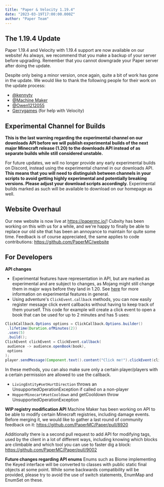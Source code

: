 ```yaml
---
title: "Paper & Velocity 1.19.4"
date: "2023-03-19T17:00:00.000Z"
author: "Paper Team"
---
```


## The 1.19.4 Update

Paper 1.19.4 and Velocity with 1.19.4 support are now available on our website! As always, we recommend that you make a backup of your server before upgrading. Remember that you cannot downgrade your Paper server after doing the update.

Despite only being a minor version, once again, quite a bit of work has gone in the update. We would like to thank the following people for their work on the update process:

- [@kennytv](https://github.com/sponsors/kennytv)
- [@Machine Maker](https://github.com/sponsors/Machine-Maker)
- [@Owen1212055](https://github.com/sponsors/Owen1212055)
- [Gerrygames](https://github.com/Gerrygames) (for help with Velocity)

## Experimental Channel for Builds

**This is the last warning regarding the experimental channel on our downloads API before we will publish experimental builds of the next major Minecraft release (1.20) to the downloads API instead of as separate builds while still considered unstable.**

For future updates, we will no longer provide any early experimental builds on Discord, instead using the experimental channel in our downloads API. **This means that you will need to distinguish between channels in your scripts to avoid getting highly experimental and potentially breaking versions. Please adjust your download scripts accordingly.** Experimental builds marked as such will be available to download on our homepage as well.

## Website Overhaul

Our new website is now live at https://papermc.io/! Cubxity has been working on this with us for a while, and we're happy to finally be able to replace our old site that has been an annoyance to maintain for quite some time. Feedback is of course appreciated, the same applies to code contributions: https://github.com/PaperMC/website

## For Developers

**API changes**

- Experimental features have representation in API, but are marked as experimental and are subject to changes, as Mojang might still change them in major ways before they land in 1.20. See [here](https://www.minecraft.net/en-us/article/testing-new-minecraft-features/feature-toggles-java-edition) for more information on experimental features in general.
- Using adventure's `ClickEvent.callback` methods, you can now easily register message click event callbacks without having to keep track of them yourself. This code for example will create a click event to open a book that can be used for up to 2 minutes and has 5 uses:

```java
ClickCallback.Options options = ClickCallback.Options.builder()
 .lifetime(Duration.ofMinutes(2))
 .uses(5)
 .build();
ClickEvent clickEvent = ClickEvent.callback(
 audience -> audience.openBook(book),
 options
);
player.sendMessage(Component.text().content("Click me!").clickEvent(clickEvent));
```

In these methods, you can also make sure only a certain player/players with a certain permission are allowed to use the callback.

- `LivingEntity#setHurtDirection` throws an UnsupportedOperationException if called on a non-player
- `HopperMinecart#setCooldown` and getCooldown throw UnsupportedOperationException

**WIP registry modification API**
Machine Maker has been working on API to be able to modify certain Minecraft registries, including damage events. Before merging it, we would like to gather a last round of community feedback on it: https://github.com/PaperMC/Paper/pull/8920

Additionally there is a second pull request to add API for modifying tags, used by the client in a lot of different ways, including knowing which blocks are climbable and which tool you can use to faster dig a block: https://github.com/PaperMC/Paper/pull/9002

**Future changes regarding API enums**
Enums such as Biome implementing the Keyed interface will be converted to classes with public static final objects at some point. While some backwards compatibility will be provided, please try to avoid the use of switch statements, EnumMap and EnumSet on these.
